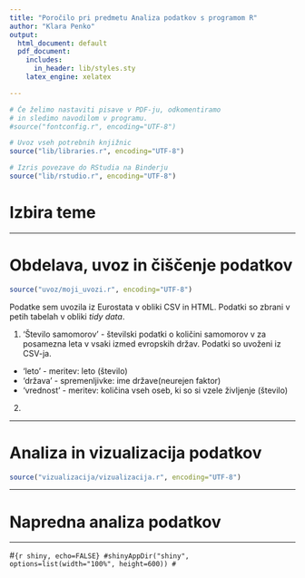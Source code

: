 ```yaml
---
title: "Poročilo pri predmetu Analiza podatkov s programom R"
author: "Klara Penko"
output:
  html_document: default
  pdf_document:
    includes:
      in_header: lib/styles.sty
    latex_engine: xelatex

---
```


```r
# Če želimo nastaviti pisave v PDF-ju, odkomentiramo
# in sledimo navodilom v programu.
#source("fontconfig.r", encoding="UTF-8")

# Uvoz vseh potrebnih knjižnic
source("lib/libraries.r", encoding="UTF-8")
```

```r
# Izris povezave do RStudia na Binderju
source("lib/rstudio.r", encoding="UTF-8")
```

# Izbira teme



***

# Obdelava, uvoz in čiščenje podatkov

```r
source("uvoz/moji_uvozi.r", encoding="UTF-8")

```

Podatke sem uvozila iz Eurostata  v obliki CSV in HTML. Podatki so zbrani v petih tabelah v obliki *tidy data*.

1. 'Število samomorov' - številski podatki o količini samomorov v za posamezna leta v vsaki izmed evropskih držav. Podatki so uvoženi iz CSV-ja.
 - 'leto' - meritev: leto (število)
 - 'država' - spremenljivke: ime države(neurejen faktor)
 - 'vrednost' - meritev: količina vseh oseb, ki so si vzele življenje (število)
 
2. 
 



***

# Analiza in vizualizacija podatkov

```r
source("vizualizacija/vizualizacija.r", encoding="UTF-8")
```




***

# Napredna analiza podatkov



***

#```{r shiny, echo=FALSE}
#shinyAppDir("shiny", options=list(width="100%", height=600))
#```
